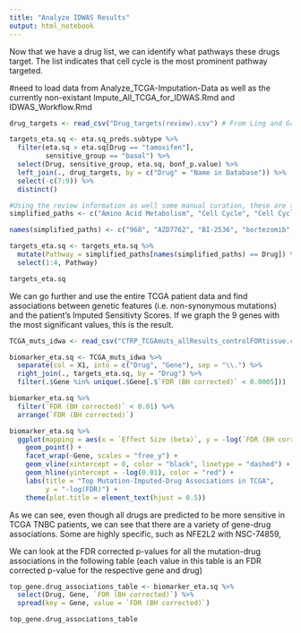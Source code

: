 ```yaml
---
title: "Analyze IDWAS Results"
output: html_notebook
---
```


Now that we have a drug list, we can identify what pathways these drugs target. The list indicates that cell cycle is the most prominent pathway targeted. 

#need to load data from Analyze_TCGA-Imputation-Data as well as the currently non-existant Impute_All_TCGA_for_IDWAS.Rmd and IDWAS_Workflow.Rmd


```r

drug_targets <- read_csv("Drug_targets(review).csv") # From Ling and Gruener et al

targets_eta.sq <- eta.sq_preds.subtype %>% 
  filter(eta.sq > eta.sq[Drug == "tamoxifen"], 
         sensitive_group == "basal") %>% 
  select(Drug, sensitive_group, eta.sq, bonf_p.value) %>% 
  left_join(., drug_targets, by = c("Drug" = "Name in Database")) %>% 
  select(-c(7:9)) %>% 
  distinct() 

#Using the review information as well some manual curation, these are the simplified pathways for these compounds 
simplified_paths <- c("Amino Acid Metabolism", "Cell Cycle", "Cell Cycle", "Protein Stability and Degradation", "Cell Cycle", "Unknown", "Cell Cycle", "Sphingolipid Metabolism", "Cell Cycle", "Cell Cycle", "Protein Stability and Degradation", "STAT Signaling", "Cell Cycle", "Notch Signaling", "Purine Metabolism")

names(simplified_paths) <- c("968", "AZD7762", "BI-2536", "bortezomib", "BRD-K30748066", "BRD-K66453893", "BRD9876:MK-1775 (4:1 mol/mol)", "ceranib-2", "GSK461364", "MK-1775", "MLN2238", "NSC 74859", "PHA-793887", "semagacestat", "triazolothiadiazine")

targets_eta.sq <- targets_eta.sq %>% 
  mutate(Pathway = simplified_paths[names(simplified_paths) == Drug]) %>% 
  select(1:4, Pathway)

targets_eta.sq

```

We can go further and use the entire TCGA patient data and find associations between genetic features (i.e. non-synonymous mutations) and the patient's Imputed Sensitivty Scores. If we graph the 9 genes with the most significant values, this is the result.  


```r
TCGA_muts_idwa <- read_csv("CTRP_TCGAmuts_allResults_controlFORtissue.csv")

biomarker_eta.sq <- TCGA_muts_idwa %>% 
  separate(col = X1, into = c("Drug", "Gene"), sep = "\\.") %>% 
  right_join(., targets_eta.sq, by = "Drug") %>% 
  filter(.$Gene %in% unique(.$Gene[.$`FDR (BH corrected)` < 0.0005])) 

biomarker_eta.sq %>% 
  filter(`FDR (BH corrected)` < 0.01) %>% 
  arrange(`FDR (BH corrected)`)

biomarker_eta.sq %>% 
  ggplot(mapping = aes(x = `Effect Size (beta)`, y = -log(`FDR (BH corrected)`), label = Drug)) + 
    geom_point() + 
    facet_wrap(~Gene, scales = "free_y") +
    geom_vline(xintercept = 0, color = "black", linetype = "dashed") + 
    geom_hline(yintercept = -log(0.01), color = "red") + 
    labs(title = "Top Mutation-Imputed-Drug Associations in TCGA",
         y = "-log(FDR)") + 
    theme(plot.title = element_text(hjust = 0.5))


```

As we can see, even though all drugs are predicted to be more sensitive in TCGA TNBC patients, we can see that there are a variety of gene-drug associations. Some are highly specific, such as NFE2L2 with NSC-74859, 

We can look at the FDR corrected p-values for all the mutation-drug associations in the following table (each value in this table is an FDR corrected p-value for the respective gene and drug)


```r
top_gene.drug_associations_table <- biomarker_eta.sq %>% 
  select(Drug, Gene, `FDR (BH corrected)`) %>% 
  spread(key = Gene, value = `FDR (BH corrected)`)

top_gene.drug_associations_table
```

